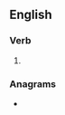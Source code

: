 ==English==

===Verb===
{{head|en|present participle}}

# {{present participle of|immerse|lang=en|nocat=1}}

===Anagrams===
* {{anagrams|en|simmering}}